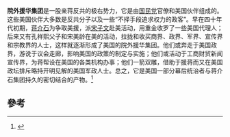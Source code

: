 {{NPOV|time=2008-08-19}}

'''院外援华集团'''是一股亲蒋反共的极右势力，它是由[[国民党|国民党]]官僚和美国伙伴组成的。这些美国伙伴大多数是反共分子以及一些“不择手段追求权力的政客”。早在四十年代初期，[[蒋介石|蒋介石]]为争取美援，派[[宋子文|宋子文]]赴美活动，用重金收罗了一些美国代理人；后来又有孔祥熙父子和宋美龄在美的活动，拉拢和收买商界、政界、军界、宣传界和宗教界的人士，这样就逐渐形成了美国的院外援华集团。他们或奔走于美国政界，游说于议会走廊，影响美国的政策的制定与实施；他们或活动于工商财贸新闻宣传界，为蒋帮设在美国的各类机构办事；他们一箭双雕，借助于援蒋而又在美国政坛排斥略持开明见解的美国军政人士。总之，它是美国一部分幕后统治者与蒋介石集团持久的密切结合的产物。<ref>{{cite book|author1=罗斯·Y·凯恩|title=美国政治中的“院外援华集团”|date=1984年}}</ref>
==參考==
{{reflist}}